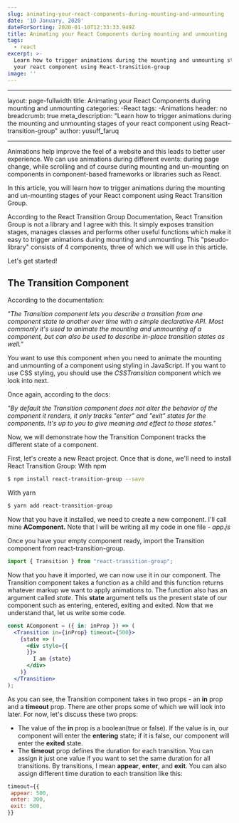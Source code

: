 ```yaml
---
slug: animating-your-react-components-during-mounting-and-unmounting
date: '10 January, 2020'
dateForSorting: 2020-01-10T12:33:33.949Z
title: Animating your React Components during mounting and unmounting
tags:
  - react
excerpt: >-
  Learn how to trigger animations during the mounting and unmounting stages of
  your react component using React-transition-group
image: ''
---
```

- - -

layout: page-fullwidth
title: Animating your React Components during mounting and unmounting
categories:
	-React
tags:
	-Animations
header: no
breadcrumb: true
meta_description:  "Learn how to trigger animations during the mounting and unmounting stages of your react component using React-transition-group"
author: yusuff_faruq

- - -

Animations help improve the feel of a website and this leads to better user experience. We can use animations during different events: during page change, while scrolling and of course during mounting and un-mounting on components in component-based frameworks or libraries such as React.

In this article, you will learn how to trigger animations during the mounting and un-mounting stages of your React component using React Transition Group.

According to the React Transition Group Documentation, React Transition Group is not a library and I agree with this. It simply exposes transition stages, manages classes and performs other useful functions which make it easy to trigger animations during mounting and unmounting. This "pseudo-library" consists of 4 components, three of which we will use in this article.

Let's get started!

## The Transition Component

According to the documentation:

_"The Transition component lets you describe a transition from one component state to another over time with a simple declarative API. Most commonly it's used to animate the mounting and unmounting of a component, but can also be used to describe in-place transition states as well."_

You want to use this component when you need to animate the mounting and unmounting of a component using styling in JavaScript. If you want to use CSS styling, you should use the _CSSTransition_ component which we look into next.

Once again, according to the docs:

_"By default the Transition component does not alter the behavior of the component it renders, it only tracks "enter" and "exit" states for the components. It's up to you to give meaning and effect to those states."_

Now, we will demonstrate how the Transition Component tracks the different state of a component.

First, let's create a new React project. Once that is done, we'll need to install React Transition Group:
With npm

```bash
$ npm install react-transition-group --save
```

With yarn

```bash
$ yarn add react-transition-group
```

Now that you have it installed, we need to create a new component. I'll call mine **AComponent.** Note that I will be writing all my code in one file - _app.js_

Once you have your empty component ready, import the Transition component from react-transition-group.

```javascript
import { Transition } from "react-transition-group";
```

Now that you have it imported, we can now use it in our component. The Transition component takes a function as a child and this function returns whatever markup we want to apply animations to. The function also has an argument called _state_. This **state** argument tells us the present state of our component such as entering, entered, exiting and exited. Now that we understand that, let us write some code.

```jsx
const AComponent = ({ in: inProp }) => (
  <Transition in={inProp} timeout={500}>
    {state => (
      <div style={{
      }}>
        I am {state}
      </div>
    )}
  </Transition>
); 
```

As you can see, the Transition component takes in two props - an **in** prop and a **timeout** prop. There are other props some of which we will look into later. For now, let's discuss these two props:

* The value of the **in** prop is a boolean(true or false). If the value is in, our component will enter the **entering** state; if it is false, our component will enter the **exited** state.
* The **timeout** prop defines the duration for each transition. You can assign it just one value if you want to set the same duration for all transitions. By transitions, I mean **appear**, **enter**, and **exit**. You can also assign different time duration to each transition like this:
```jsx
timeout={{
 appear: 500,
 enter: 300,
 exit: 500,
}}
```
